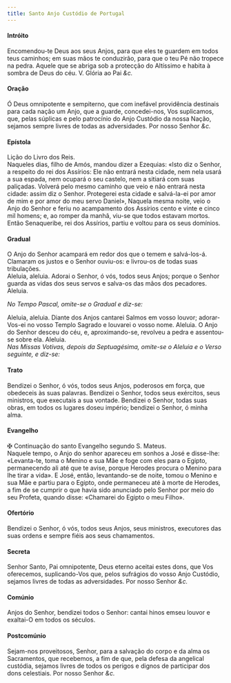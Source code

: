 ```yaml
---
title: Santo Anjo Custódio de Portugal
---
```


<h4 class="text-center">Intróito</h4>
<div class="container-fluid">
  <div class="row">
    <div class="col-6 dropcaps text-justify"></div>
    <div class="col-6 text-justify">
      Encomendou-te Deus aos seus Anjos, para que eles te guardem em todos teus
      caminhos; em suas mãos te conduzirão, para que o teu Pé não tropece na
      pedra. Aquele que se abriga sob a protecção do Altíssimo e habita à sombra
      de Deus do céu.
      <em></em>
      V. Glória ao Pai <em>&c.</em>
    </div>
  </div>
</div>

<h4 class="text-center">Oração</h4>
<div class="container-fluid">
  <div class="row">
    <div class="col-6 dropcaps text-justify"></div>
    <div class="col-6 dropcaps text-justify">
      Ó Deus omnipotente e sempiterno, que com inefável providência destinais
      para cada nação um Anjo, que a guarde, concedei-nos, Vos suplicamos, que,
      pelas súplicas e pelo patrocínio do Anjo Custódio da nossa Nação, sejamos
      sempre livres de todas as adversidades. Por nosso Senhor <em>&c.</em>
    </div>
  </div>
</div>

<h4 class="text-center">Epístola</h4>
<div class="container-fluid">
  <div class="row">
    <div class="col-6 text-justify"></div>
    <div class="col-6 text-justify">Lição do Livro dos Reis.</div>
    <div class="col-6 text-justify"></div>
    <div class="col-6 dropcaps text-justify">
      Naqueles dias, filho de Amós, mandou dizer a Ezequias: «Isto diz o Senhor,
      a respeito do rei dos Assírios: Ele não entrará nesta cidade, nem nela
      usará a sua espada, nem ocupará o seu castelo, nem a sitiará com suas
      paliçadas. Volverá pelo mesmo caminho que veio e não entrará nesta cidade:
      assim diz o Senhor. Protegerei esta cidade e salvá-la-ei por amor de mim e
      por amor do meu servo Daniel», Naquela mesma noite, veio o Anjo do Senhor
      e feriu no acampamento dos Assírios cento e vinte e cinco mil homens; e,
      ao romper da manhã, viu-se que todos estavam mortos. Então Senaqueribe,
      rei dos Assírios, partiu e voltou para os seus domínios.
    </div>
  </div>
</div>

<h4 class="text-center">Gradual</h4>
<div class="container-fluid">
  <div class="row">
    <div class="col-6 dropcaps text-justify"></div>
    <div class="col-6 dropcaps text-justify">
      O Anjo do Senhor acampará em redor dos que o temem e salvá-los-á. Clamaram
      os justos e o Senhor ouviu-os: e livrou-os de todas suas tribulações.
    </div>
    <div class="col-6 text-justify"></div>
    <div class="col-6 text-justify">
      Aleluia, aleluia. Adorai o Senhor, ó vós, todos seus Anjos; porque o
      Senhor guarda as vidas dos seus servos e salva-os das mãos dos pecadores.
      Aleluia.
    </div>
  </div>
</div>

<em>No Tempo Pascal, omite-se o Gradual e diz-se:</em>

<div class="container-fluid">
  <div class="row">
    <div class="col-6 dropcaps text-justify"></div>
    <div class="col-6 text-justify">
      Aleluia, aleluia. Diante dos Anjos cantarei Salmos em vosso louvor;
      adorar-Vos-ei no vosso Templo Sagrado e louvarei o vosso nome. Aleluia. O
      Anjo do Senhor desceu do céu, e, aproximando-se, revolveu a pedra e
      assentou-se sobre ela. Aleluia.
    </div>
  </div>
</div>

<em>
  Nas Missas Votivas, depois da Septuagésima, omite-se o Aleluia e o Verso
  seguinte, e diz-se:
</em>

<h4 class="text-center">Trato</h4>
<div class="container-fluid">
  <div class="row">
    <div class="col-6 dropcaps text-justify"></div>
    <div class="col-6 dropcaps text-justify">
      Bendizei o Senhor, ó vós, todos seus Anjos, poderosos em força, que
      obedeceis às suas palavras. Bendizei o Senhor, todos seus exércitos, seus
      ministros, que executais a sua vontade. Bendizei o Senhor, todas suas
      obras, em todos os lugares doseu império; bendizei o Senhor, ó minha alma.
    </div>
  </div>
</div>

<h4 class="text-center">Evangelho</h4>
<div class="container-fluid">
  <div class="row">
    <div class="col-6 text-justify"></div>
    <div class="col-6 text-justify">
      <span class="text-danger">&#10016;</span> Continuação do santo Evangelho
      segundo S. Mateus.
    </div>
    <div class="col-6 dropcaps text-justify"></div>
    <div class="col-6 dropcaps text-justify">
      Naquele tempo, o Anjo do senhor apareceu em sonhos a José e disse-lhe:
      «Levanta-te, toma o Menino e sua Mãe e foge com eles para o Egipto,
      permanecendo ali até que te avise, porque Herodes procura o Menino para
      lhe tirar a vida». E José, então, levantando-se de noite, tomou o Menino e
      sua Mãe e partiu para o Egipto, onde permaneceu até à morte de Herodes, a
      fim de se cumprir o que havia sido anunciado pelo Senhor por meio do seu
      Profeta, quando disse: «Chamarei do Egipto o meu Filho».
    </div>
  </div>
</div>

<h4 class="text-center">Ofertório</h4>
<div class="container-fluid">
  <div class="row">
    <div class="col-6 dropcaps text-justify"></div>
    <div class="col-6 dropcaps text-justify">
      Bendizei o Senhor, ó vós, todos seus Anjos, seus ministros, executores das
      suas ordens e sempre fiéis aos seus chamamentos.
    </div>
  </div>
</div>

<h4 class="text-center">Secreta</h4>
<div class="container-fluid">
  <div class="row">
    <div class="col-6 dropcaps text-justify"></div>
    <div class="col-6 dropcaps text-justify">
      Senhor Santo, Pai omnipotente, Deus eterno aceitai estes dons, que Vos
      oferecemos, suplicando-Vos que, pelos sufrágios do vosso Anjo Custódio,
      sejamos livres de todas as adversidades. Por nosso Senhor <em>&c.</em>
    </div>
  </div>
</div>

<h4 class="text-center">Comúnio</h4>
<div class="container-fluid">
  <div class="row">
    <div class="col-6 dropcaps text-justify"></div>
    <div class="col-6 dropcaps text-justify">
      Anjos do Senhor, bendizei todos o Senhor: cantai hinos emseu louvor e
      exaltai-O em todos os séculos.
    </div>
  </div>
</div>

<h4 class="text-center">Postcomúnio</h4>
<div class="container-fluid">
  <div class="row">
    <div class="col-6 dropcaps text-justify"></div>
    <div class="col-6 dropcaps text-justify">
      Sejam-nos proveitosos, Senhor, para a salvação do corpo e da alma os
      Sacramentos, que recebemos, a fim de que, pela defesa da angelical
      custódia, sejamos livres de todos os perigos e dignos de participar dos
      dons celestiais. Por nosso Senhor <em>&c.</em>
    </div>
  </div>
</div>
